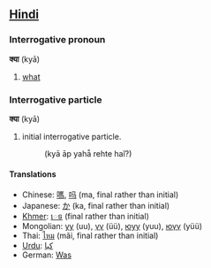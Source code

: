 ==[[Hindi]]==
===Interrogative pronoun===
'''क्या''' (kyā)

# [[what]]

===Interrogative particle===
'''क्या''' (kyā)

# initial interrogative particle.
#:(kyā āp yahā̃ rehte haĩ?)

====Translations====
*Chinese: [[嗎]], [[吗]] (ma, final rather than initial)
*Japanese: [[か]] (ka, final rather than initial)
*[[Khmer]]: [[េទ]] (final rather than initial)
*Mongolian: [[уу]] (uu), [[үү]] (üü), [[юуу]] (yuu), [[юүү]] (yüü)
*Thai: [[ไหม]] (mãi, final rather than initial)
*[[Urdu]]: [[كيا]]
*German: [[Was]]